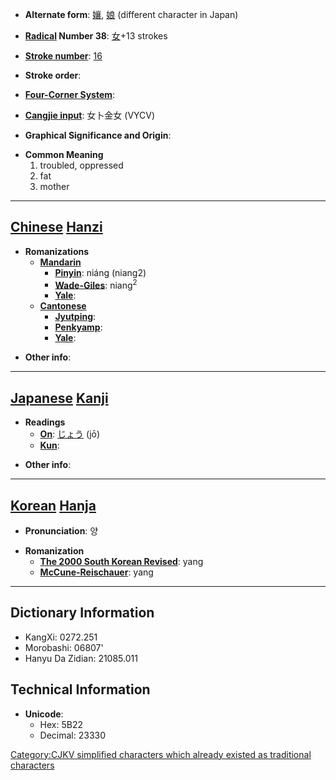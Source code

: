 * '''Alternate form''': [[孃]], [[娘]] (different character in Japan)

* '''[[Wiktionary:Chinese radical index| Radical]] Number 38''': [[Wiktionary:Chinese radical index 女|女]]+13 strokes

* '''[[Wiktionary:Chinese total strokes index|Stroke number]]''': [[Wiktionary:Chinese total strokes index 16|16]]

* '''Stroke order''': 

* '''[[Wiktionary:Chinese four corner index|Four-Corner System]]''': 

* '''[[Wiktionary:Chinese Cangjie index|Cangjie input]]''': 女卜金女 (VYCV)

* '''Graphical Significance and Origin''': 

* '''Common Meaning'''
*#troubled, oppressed
*# fat
*# mother


----

== [[Chinese]] [[Hanzi]] ==

* '''Romanizations'''
** '''[[Mandarin]]'''
*** '''[[Pinyin]]''': niáng (niang2)
*** '''[[Wade-Giles]]''': niang<sup>2</sup>
*** '''[[Yale]]''': 
** '''[[Cantonese]]'''
*** '''[[Jyutping]]''':
*** '''[[Penkyamp]]''': 
*** '''[[Yale]]''': 

* '''Other info''': 

----

== [[Japanese]] [[Kanji]] ==

* '''Readings'''
** '''[[On]]''': [[じょう]] (jō)
** '''[[Kun]]''': 

* '''Other info''':  

----

== [[Korean]] [[Hanja]] ==

* '''Pronunciation''': 양

* '''Romanization'''
** '''[[The 2000 South Korean Revised Romanization|The 2000 South Korean Revised]]''': yang
** '''[[McCune-Reischauer]]''': yang

----

== Dictionary Information ==

* KangXi: 0272.251
* Morobashi: 06807'
* Hanyu Da Zidian: 21085.011

== Technical Information ==

* '''Unicode''':
** Hex: 5B22
** Decimal: 23330

[[Category:CJKV simplified characters which already existed as traditional characters]]